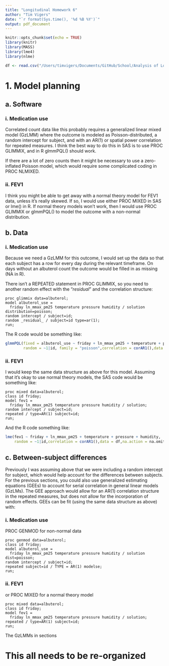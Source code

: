 ---
title: "Longitudinal Homework 6"
author: "Tim Vigers"
date: "`r format(Sys.time(), '%d %B %Y')`"
output: pdf_document
---

```{r setup, include=FALSE}
knitr::opts_chunk$set(echo = TRUE)
library(knitr)
library(MASS)
library(lme4)
library(nlme)
```

```{r data, echo=FALSE}
df <- read.csv("/Users/timvigers/Documents/GitHub/School/Analysis of Longitudinal Data/Homework 6/albuterol.csv")
```

# 1. Model planning

## a. Software

### i. Medication use

Correlated count data like this probably requires a generalized linear mixed model (GzLMM) where the outcome is modeled as Poisson-distributed, a random intercept for subject, and with an AR(1) or spatial power correlation for repeated measures. I think the best way to do this in SAS is to use PROC GLIMMIX, and in R glmmPQL() should work. 

If there are a lot of zero counts then it might be necessary to use a zero-inflated Poisson model, which would require some complicated coding in PROC NLMIXED.

### ii. FEV1

I think you might be able to get away with a normal theory model for FEV1 data, unless it's really skewed. If so, I would use either PROC MIXED in SAS or lme() in R. If normal theory models won't work, then I would use PROC GLIMMIX or glmmPQL() to model the outcome with a non-normal distribution.

## b. Data

### i. Medication use

Because we need a GzLMM for this outcome, I would set up the data so that each subject has a row for every day during the relevant timeframe. On days without an albuterol count the outcome would be filled in as missing (NA in R). 

There isn't a REPEATED statement in PROC GLIMMIX, so you need to another random effect with the "_residual_" and the correlation structure:

```{sas eval=FALSE}
proc glimmix data=albuterol;
model albuterol_use = 
  friday ln_mmax_pm25 temperature pressure humidity / solution distribution=poisson;
random intercept / subject=id;
random _residual_ / subject=id type=ar(1); 
run;
```

The R code would be something like:

```{r eval=FALSE}
glmmPQL(fixed = albuterol_use ~ friday + ln_mmax_pm25 + temperature + pressure + humidity,
        random = ~1|id, family = "poisson",correlation = corAR1(),data = df)
```

### ii. FEV1

I would keep the same data structure as above for this model. Assuming that it's okay to use normal theory models, the SAS code would be something like:

```{sas eval=FALSE}
proc mixed data=albuterol;
class id friday;
model fev1 = 
  friday ln_mmax_pm25 temperature pressure humidity / solution;
random intercept / subject=id;
repeated / type=AR(1) subject=id; 
run;
```

And the R code something like:

```{r eval=FALSE}
lme(fev1 ~ friday + ln_mmax_pm25 + temperature + pressure + humidity,
    random = ~1|id,correlation = corAR1(),data = df,na.action = na.omit)
```

## c. Between-subject differences

Previously I was assuming above that we were including a random intercept for subject, which would help account for the differences between subjects. For the previous sections, you could also use generalized estimating equations (GEEs) to account for serial correlation in general linear models (GzLMs). The GEE approach would allow for an AR(1) correlation structure in the repeated measures, but does not allow for the incorporation of random effects. GEEs can be fit (using the same data structure as above) with:

### i. Medication use

PROC GENMOD for non-normal data 

```{sas eval=FALSE}
proc genmod data=albuterol;
class id friday;
model albuterol_use = 
  friday ln_mmax_pm25 temperature pressure humidity / solution dist=poisson;
random intercept / subject=id;
repeated subject=id / TYPE = AR(1) modelse;
run;
```

### ii. FEV1

or PROC MIXED for a normal theory model

```{sas eval=FALSE}
proc mixed data=albuterol;
class id friday;
model fev1 = 
  friday ln_mmax_pm25 temperature pressure humidity / solution;
repeated / type=AR(1) subject=id;
run;
```

The GzLMMs in sections 


# This all needs to be re-organized